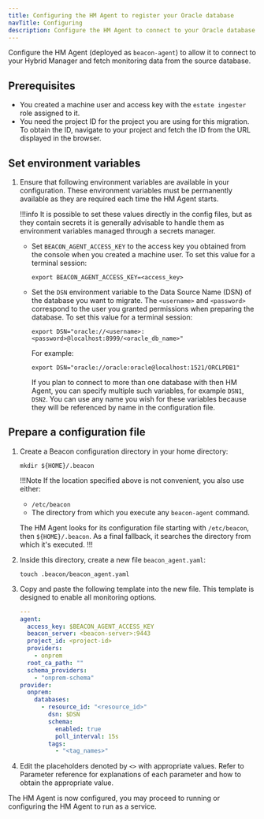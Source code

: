```yaml
---
title: Configuring the HM Agent to register your Oracle database
navTitle: Configuring 
description: Configure the HM Agent to connect to your Oracle database.
---
```


Configure the HM Agent (deployed as `beacon-agent`) to allow it to connect to your Hybrid Manager and fetch monitoring data from the source database.

## Prerequisites

-   You created a machine user and access key with the `estate ingester` role assigned to it. 
-   You need the project ID for the project you are using for this migration. To obtain the ID, navigate to your project and fetch the ID from the URL displayed in the browser.

## Set environment variables

1.  Ensure that following environment variables are available in your configuration.
    These environment variables must be permanently available as they are required each time the HM Agent starts.

    !!!info
       It is possible to set these values directly in the config files, but as they contain secrets it is generally advisable to handle them as environment variables managed through a secrets manager.

    - Set `BEACON_AGENT_ACCESS_KEY` to the access key you obtained from the console when you created a machine user. To set this value for a terminal session:

      ```shell
      export BEACON_AGENT_ACCESS_KEY=<access_key>
      ```

    - Set the `DSN` environment variable to the Data Source Name (DSN) of the database you want to migrate. The `<username>` and `<password>` correspond to the user you granted permissions when preparing the database. To set this value for a terminal session:

      ```shell
      export DSN="oracle://<username>:<password>@localhost:8999/<oracle_db_name>"
      ```

      For example: 

      ```shell
      export DSN="oracle://oracle:oracle@localhost:1521/ORCLPDB1"
      ```

      If you plan to connect to more than one database with then HM Agent, you can specify multiple such variables, for example `DSN1`, `DSN2`. 
      You can use any name you wish for these variables because they will be referenced by name in the configuration file.

## Prepare a configuration file

1.  Create a Beacon configuration directory in your home directory:

    ```shell
    mkdir ${HOME}/.beacon
    ```

    !!!Note
    If the location specified above is not convenient, you also use either:

    - `/etc/beacon`
    - The directory from which you execute any `beacon-agent` command. 
    
    The HM Agent looks for its configuration file starting with `/etc/beacon`, then `${HOME}/.beacon`. As a final fallback, it searches the directory from which it's executed.
    !!!

1.  Inside this directory, create a new file `beacon_agent.yaml`:

    ```shell
    touch .beacon/beacon_agent.yaml
    ```

1.  Copy and paste the following template into the new file. This template is designed to enable all monitoring options.

    ```yaml
    ---
    agent:
      access_key: $BEACON_AGENT_ACCESS_KEY
      beacon_server: <beacon-server>:9443
      project_id: <project-id>
      providers:
        - onprem
      root_ca_path: ""
      schema_providers:
        - "onprem-schema"
    provider:
      onprem:
        databases:
          - resource_id: "<resource_id>"
            dsn: $DSN
            schema:
              enabled: true
              poll_interval: 15s 
            tags:
              - "<tag_names>"
    ```

1.  Edit the placeholders denoted by `<>` with appropriate values.
    Refer to Parameter reference for explanations of each parameter and how to obtain the appropriate value.

The HM Agent is now configured, you may proceed to running or configuring the HM Agent to run as a service.
